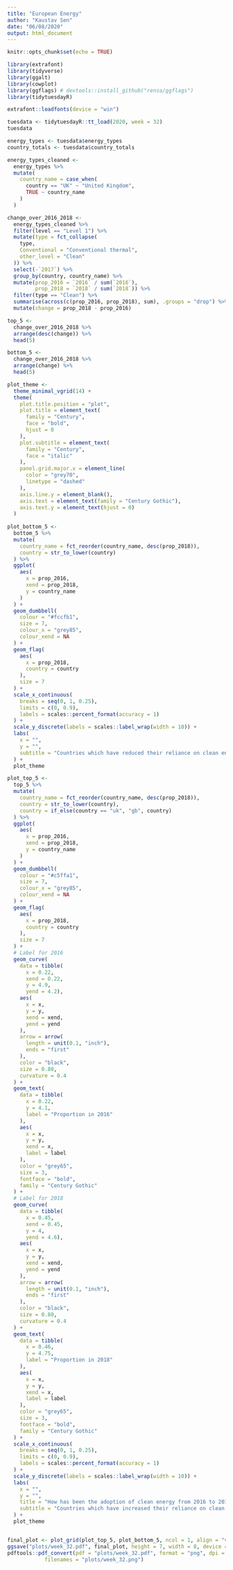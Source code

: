 ```yaml
---
title: "European Energy"
author: "Kaustav Sen"
date: "06/08/2020"
output: html_document
---
```


```r
knitr::opts_chunk$set(echo = TRUE)
```

```r
library(extrafont)
library(tidyverse)
library(ggalt)
library(cowplot)
library(ggflags) # devtools::install_github("rensa/ggflags")
library(tidytuesdayR)

extrafont::loadfonts(device = "win")
```

```r
tuesdata <- tidytuesdayR::tt_load(2020, week = 32)
tuesdata

energy_types <- tuesdata$energy_types
country_totals <- tuesdata$country_totals
```

```r
energy_types_cleaned <- 
  energy_types %>% 
  mutate(
    country_name = case_when(
      country == "UK" ~ "United Kingdom",
      TRUE ~ country_name
    )
  )

change_over_2016_2018 <- 
  energy_types_cleaned %>% 
  filter(level == "Level 1") %>% 
  mutate(type = fct_collapse(
    type,
    Conventional = "Conventional thermal",
    other_level = "Clean"
  )) %>% 
  select(-`2017`) %>% 
  group_by(country, country_name) %>%
  mutate(prop_2016 = `2016` / sum(`2016`),
         prop_2018 = `2018` / sum(`2018`)) %>% 
  filter(type == "Clean") %>% 
  summarise(across(c(prop_2016, prop_2018), sum), .groups = "drop") %>% 
  mutate(change = prop_2018 - prop_2016)

top_5 <- 
  change_over_2016_2018 %>% 
  arrange(desc(change)) %>% 
  head(5)

bottom_5 <- 
  change_over_2016_2018 %>%  
  arrange(change) %>% 
  head(5)
```

```r
plot_theme <- 
  theme_minimal_vgrid(14) +
  theme(
    plot.title.position = "plot",
    plot.title = element_text(
      family = "Century",
      face = "bold",
      hjust = 0
    ),
    plot.subtitle = element_text(
      family = "Century",
      face = "italic"
    ),
    panel.grid.major.x = element_line(
      color = "grey70",
      linetype = "dashed"
    ),
    axis.line.y = element_blank(),
    axis.text = element_text(family = "Century Gothic"),
    axis.text.y = element_text(hjust = 0)
  )
  
plot_bottom_5 <-
  bottom_5 %>% 
  mutate(
    country_name = fct_reorder(country_name, desc(prop_2018)),
    country = str_to_lower(country)
  ) %>%
  ggplot(
    aes(
      x = prop_2016, 
      xend = prop_2018, 
      y = country_name
    )
  ) +
  geom_dumbbell(
    colour = "#fccfb1", 
    size = 7,
    colour_x = "grey85",
    colour_xend = NA
  ) +
  geom_flag(
    aes(
      x = prop_2018, 
      country = country
    ), 
    size = 7
  ) +
  scale_x_continuous(
    breaks = seq(0, 1, 0.25),
    limits = c(0, 0.9),
    labels = scales::percent_format(accuracy = 1)
  ) +
  scale_y_discrete(labels = scales::label_wrap(width = 10)) +
  labs(
    x = "",
    y = "",
    subtitle = "Countries which have reduced their reliance on clean energy"
  ) +
  plot_theme

plot_top_5 <-
  top_5 %>% 
  mutate(
    country_name = fct_reorder(country_name, desc(prop_2018)),
    country = str_to_lower(country),
    country = if_else(country == "uk", "gb", country)
  ) %>%
  ggplot(
    aes(
      x = prop_2016, 
      xend = prop_2018, 
      y = country_name
    )
  ) +
  geom_dumbbell(
    colour = "#c5ffa1", 
    size = 7,
    colour_x = "grey85",
    colour_xend = NA
  ) +
  geom_flag(
    aes(
      x = prop_2018, 
      country = country
    ), 
    size = 7
  ) +
  # Label for 2016
  geom_curve(
    data = tibble(
      x = 0.22,
      xend = 0.22,
      y = 4.9,
      yend = 4.2),
    aes(
      x = x,
      y = y,
      xend = xend,
      yend = yend
    ),
    arrow = arrow(
      length = unit(0.1, "inch"),
      ends = "first"
    ),
    color = "black",
    size = 0.80,
    curvature = 0.4
  ) +
  geom_text(
    data = tibble(
      x = 0.22,
      y = 4.1,
      label = "Proportion in 2016"
    ),
    aes(
      x = x,
      y = y,
      xend = x,
      label = label
    ),
    color = "grey65",
    size = 3,
    fontface = "bold",
    family = "Century Gothic"
  ) +
  # Label for 2018
  geom_curve(
    data = tibble(
      x = 0.45,
      xend = 0.45,
      y = 4,
      yend = 4.6),
    aes(
      x = x,
      y = y,
      xend = xend,
      yend = yend
    ),
    arrow = arrow(
      length = unit(0.1, "inch"),
      ends = "first"
    ),
    color = "black",
    size = 0.80,
    curvature = 0.4
  ) +
  geom_text(
    data = tibble(
      x = 0.46,
      y = 4.75,
      label = "Proportion in 2018"
    ),
    aes(
      x = x,
      y = y,
      xend = x,
      label = label
    ),
    color = "grey65",
    size = 3,
    fontface = "bold",
    family = "Century Gothic"
  ) +
  scale_x_continuous(
    breaks = seq(0, 1, 0.25),
    limits = c(0, 0.9),
    labels = scales::percent_format(accuracy = 1)
  ) +
  scale_y_discrete(labels = scales::label_wrap(width = 10)) +
  labs(
    x = "",
    y = "",
    title = "How has been the adoption of clean energy from 2016 to 2018?",
    subtitle = "Countries which have increased their reliance on clean energy"
  ) +
  plot_theme


final_plot <- plot_grid(plot_top_5, plot_bottom_5, ncol = 1, align = "v")
ggsave("plots/week_32.pdf", final_plot, height = 7, width = 8, device = cairo_pdf)
pdftools::pdf_convert(pdf = "plots/week_32.pdf", format = "png", dpi = 300, 
            filenames = "plots/week_32.png")
```
